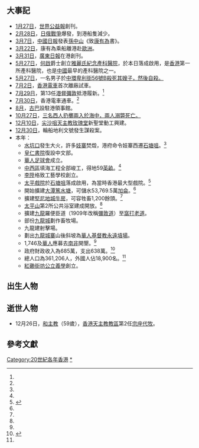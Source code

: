 {{HKYearTOC|1904}}
{{NoteUTC+8}}
{{C20YearInTopic|1904年}}
{{香港歷史}}

==大事記==
*[[1月27日|1月27日]]，[[世界公益報|世界公益報]]創刊。
*[[2月28日|2月28日]]，[[日俄戰爭|日俄戰爭]]爆發，到港船隻減少。
*[[3月7日|3月7日]]，[[中國日報_(香港)|中國日報]]發表[[孫中山|孫中山]]《致[[康有為|康有為]]書》。
*[[3月22日|3月22日]]，康有為乘船離港赴[[歐洲|歐洲]]。
*[[3月31日|3月31日]]，[[廣東日報|廣東日報]]在港創刊。
*[[5月27日|5月27日]]，[[何啟|何啟]]爵士創立[[雅麗氏何妙齡那打素醫院|雅麗氏紀念產科醫院]]，於本日落成啟用，是[[香港|香港]]第一所產科醫院，也是[[中國|中國]]最早的產科醫院之一。
*[[5月27日|5月27日]]，一名男子於[[中環|中環]][[卑利街|卑利街]][[1920年以前香港命案列表#1900年代|56號B殺死其嫂子，然後自殺。]]
*[[7月2日|7月2日]]，[[香港電車|香港電車]]首次離廠試車。
*[[7月29日|7月29日]]，第13任[[港督|港督]][[彌敦|彌敦]]抵港履新。<ref name="香港6000年"/>
*[[7月30日|7月30日]]，香港電車通車。<ref name="香港6000年"/>
*[[8月|8月]]，[[古巴|古巴]]設駐港領事館。
*[[10月27日|10月27日]]，[[1920年以前香港命案列表#1900年代|三名西人扔擲兩入於海中，兩人溺斃死亡。]]
*[[12月10日|12月10日]]，[[尖沙咀|尖沙咀]][[玫瑰堂_(香港)|天主教玫瑰堂]]新聖堂動工興建。
*[[12月30日|12月30日]]，輪船地利文號發生謀殺案。
*本年：
**[[水坑口|水坑口]]發生大火，許多[[妓寨|妓寨]]焚燬，港府命令妓寨西遷[[石塘咀|石塘咀]]。<ref name="香港6000年"/>
**[[皇仁書院|皇仁書院]]復設中文部。
**[[南華足球隊歷史|華人足球會]]成立。
**[[中西區_(香港)|中西區]]填海工程全部峻工，得地59[[英畝|英畝]]。<ref name="香港6000年"/>
**[[李陞|李陞]]格致工藝學校創立。
**[[太平戲院_(香港)|太平戲院]]於[[石塘咀|石塘咀]]落成啟用，為當時香港最大型戲院。<ref>{{cite news |title=太平戲院昔日故事 |url=http://www.info.gov.hk/gia/general/200806/28/P200806270295.htm |publisher=[[香港政府新聞公報|香港政府新聞公報]] |date=2008年6月28日 |accessdate=2017年1月1日 |archive-date=2008年12月8日 |archive-url=https://web.archive.org/web/20081208083212/http://www.info.gov.hk/gia/general/200806/28/P200806270295.htm |dead-url=no }}{{zh-hant}}</ref>
**開始擴建[[大潭篤水塘|大潭篤水塘]]，可儲水53,769.5萬[[加侖|加侖]]。<ref name="香港6000年"/>
**擴建[[堅尼地城牛房|堅尼地城牛房]]，可容牲畜1,200餘頭。<ref name="香港6000年"/>
**[[太平山_(香港)|太平山]]第2所公共浴室建成開放。<ref name="香港6000年"/>
**擴建[[九龍|九龍]]羅便臣道（1909年改稱[[彌敦道|彌敦道]]）至[[窩打老道|窩打老道]]。
**部份[[九龍城|九龍城]]劃作畜牧場。
**九龍建射擊場。
**劃出[[九龍城寨|九龍城寨]]山後斜坡為[[華人基督教永遠墳場|華人基督教永遠墳場]]。
**1,746及[[華人|華人]]應募去[[南非|南非]]開墾。<ref name="香港6000年"/>
**政府財政收入為685萬，支出638萬。<ref name="香港6000年">{{cite book |author=湯開建 蕭國健 陳佳榮 |year=1998年 |title=《香港6000年（遠古－1997）》 |page=頁305 |publisher=麒麟書業有限公司 |quote= |isbn=9622321232}}{{zh-hant}}</ref>
**總人口為361,206人，外國人佔18,900名。<ref name="香港6000年"/>
**[[紅磡街坊會小學|紅磡街坊公立義學]]創立。

==出生人物==


==逝世人物==
*12月26日，[[和主教|和主教]]（59歲），[[香港天主教教區|香港天主教教區]]第2任[[宗座代牧|宗座代牧]]。

==參考文獻==
{{reflist}}

[[Category:20世紀各年香港|Category:20世紀各年香港]]
[[Category:1904年香港|*]]